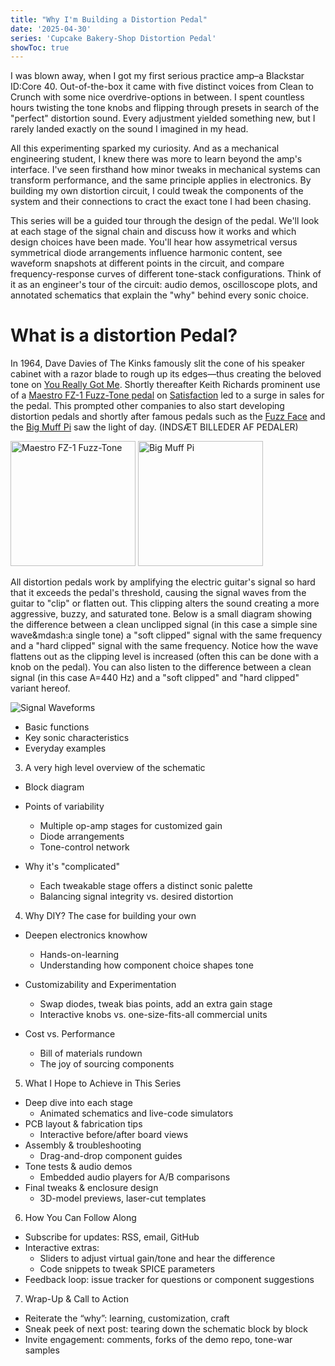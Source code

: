 ```yaml
---
title: "Why I'm Building a Distortion Pedal"
date: '2025-04-30'
series: 'Cupcake Bakery-Shop Distortion Pedal'
showToc: true
---
```



I was blown away, when I got my first serious practice amp–a Blackstar ID:Core 40. Out-of-the-box it came with five distinct voices from Clean to Crunch with some nice overdrive-options in between. I spent countless hours twisting the tone knobs and flipping through presets in search of the "perfect" distortion sound. Every adjustment yielded something new, but I rarely landed exactly on the sound I imagined in my head.

All this experimenting sparked my curiosity. And as a mechanical engineering student, I knew there was more to learn beyond the amp's interface. I've seen firsthand how minor tweaks in mechanical systems can transform performance, and the same principle applies in electronics. By building my own distortion circuit, I could tweak the components of the system and their connections to cract the exact tone I had been chasing.

This series will be a guided tour through the design of the pedal. We'll look at each stage of the signal chain and discuss how it works and which design choices have been made. You'll hear how assymetrical versus symmetrical diode arrangements influence harmonic content, see waveform snapshots at different points in the circuit, and compare frequency-response curves of different tone-stack configurations. Think of it as an engineer's tour of the circuit: audio demos, oscilloscope plots, and annotated schematics that explain the "why" behind every sonic choice.

What is a distortion Pedal?
===========================
In 1964, Dave Davies of The Kinks famously slit the cone of his speaker cabinet with a razor blade to rough up its edges&mdash;thus creating the beloved tone on [You Really Got Me](https://open.spotify.com/track/29SyMC0plk6qw8NMF7lfRL). Shortly thereafter Keith Richards prominent use of a [Maestro FZ-1 Fuzz-Tone pedal](https://en.wikipedia.org/wiki/Maestro_FZ-1_Fuzz-Tone) on [Satisfaction](https://open.spotify.com/track/1b6AW6uDrtrUN0Y6GJR45j) led to a surge in sales for the pedal. This prompted other companies to also start developing distortion pedals and shortly after famous pedals such as the [Fuzz Face](https://en.wikipedia.org/wiki/Fuzz_Face) and the [Big Muff Pi](https://en.wikipedia.org/wiki/Big_Muff) saw the light of day. (INDSÆT BILLEDER AF PEDALER)

<img src="/images/Fuzz-tone-1.jpg" alt="Maestro FZ-1 Fuzz-Tone" width="200" /> <img src="/images/Big-muff-pi.jpg" alt="Big Muff Pi" width="200" />

All distortion pedals work by amplifying the electric guitar's signal so hard that it exceeds the pedal's threshold, causing the signal waves from the guitar to "clip" or flatten out. This clipping alters the sound creating a more aggressive, buzzy, and saturated tone. Below is a small diagram showing the difference between a clean unclipped signal (in this case a simple sine wave&mdash:a single tone) a "soft clipped" signal with the same frequency and a "hard clipped" signal with the same frequency. Notice how the wave flattens out as the clipping level is increased (often this can be done with a knob on the pedal). You can also listen to the difference between a clean signal (in this case A=440 Hz) and a "soft clipped" and "hard clipped" variant hereof. 

<div style={{ display: 'flex', alignItems: 'center' }}>
  <img src="/images/clipping_signal_plot.png" alt="Signal Waveforms" style={{ maxWidth: '70%', marginRight: '20px' }} />

  <div style={{ maxWidth: '25%', display: 'flex', flexDirection: 'column', gap: '10px' }}>
    <div style={{ display: 'flex', flexDirection: 'column', alignItems: 'flex-start' }}>
      <AudioButton src="/audio/clean_signal.wav" label="Clean Signal" />
    </div>
    <div style={{ display: 'flex', flexDirection: 'column', alignItems: 'flex-start' }}>
      <AudioButton src="/audio/soft_clipped_signal.wav" label="Soft Clipped Signal" />
    </div>
    <div style={{ display: 'flex', flexDirection: 'column', alignItems: 'flex-start' }}>
      <AudioButton src="/audio/hard_clipped_signal.wav" label="Hard Clipped Signal" />
    </div>
  </div>
</div>


  - Basic functions
  - Key sonic characteristics
  - Everyday examples

3. A very high level overview of the schematic
  - Block diagram

  - Points of variability
    - Multiple op-amp stages for customized gain
    - Diode arrangements
    - Tone-control network

  - Why it's "complicated"
    - Each tweakable stage offers a distinct sonic palette
    - Balancing signal integrity vs. desired distortion

4. Why DIY? The case for building your own
  - Deepen electronics knowhow
    - Hands-on-learning
    - Understanding how component choice shapes tone

  - Customizability and Experimentation
    - Swap diodes, tweak bias points, add an extra gain stage
    - Interactive knobs vs. one-size-fits-all commercial units

  - Cost vs. Performance
    - Bill of materials rundown
    - The joy of sourcing components

5. What I Hope to Achieve in This Series
  - Deep dive into each stage
    - Animated schematics and live-code simulators
  - PCB layout & fabrication tips
    - Interactive before/after board views
  - Assembly & troubleshooting
    - Drag-and-drop component guides
  - Tone tests & audio demos
    - Embedded audio players for A/B comparisons
  - Final tweaks & enclosure design
    - 3D-model previews, laser-cut templates

6. How You Can Follow Along
  - Subscribe for updates: RSS, email, GitHub
  - Interactive extras:
    - Sliders to adjust virtual gain/tone and hear the difference
    - Code snippets to tweak SPICE parameters
  - Feedback loop: issue tracker for questions or component suggestions

7. Wrap-Up & Call to Action
  - Reiterate the “why”: learning, customization, craft
  - Sneak peek of next post: tearing down the schematic block by block
  - Invite engagement: comments, forks of the demo repo, tone-war samples


